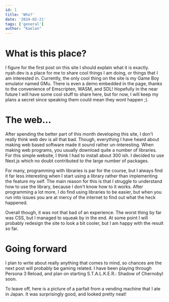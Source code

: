 ```yaml
---
id: 1
title: 'Who?'
date: '2024-02-21'
tags: ['general']
author: "Kaelan"
---
```


# What is this place?
I figure for the first post on this site I should explain what it is exactly. nyah.dev is a place for me to share cool things I am doing, or things that I am interested in.
Currently, the only cool thing on the site is my Game Boy emulator named <Link target="_blank" rel="noopener noreferrer" className="SubColor underline" href="https://nyah.dev/GMu">GMu.</Link> There is even
a demo embedded in the page, thanks to the convenience of Emscripten, WASM, and SDL! Hopefully in the near future I will have some cool stuff to share here, but for now, I will keep
my plans a secret since speaking them could mean they wont happen ;).

# The web...
After spending the better part of this month developing this site, I don't really think web dev is all that bad. Though, everything I have heard about making web based software made it sound rather 
un-interesting. When making web programs, you usually download quite a number of libraries. For this simple website, I think I had to install about 300 ish. I decided to use Next.js which no doubt
contributed to the large number of packages. 

For many, programming with libraries is par for the course, but I always find it far less interesting when I start using a library rather than implementing the feature my self. The main reason for this is 
that I struggle to understand how to use the library, because I don't know how to it works. After programming a lot more, I do find using libraries to be easier, but when you run into issues you are at mercy
of the internet to find out what the heck happened. 

Overall though, it was not that bad of an experience. The worst thing by far was CSS, but I managed to squeak by in the end. At some point I will probably redesign the site to look a bit cooler, but I am happy
with the result so far.

# Going forward
I plan to write about really anything that comes to mind, so chances are the next post will probably be gaming related. I have been playing through Persona 3 Reload, and plan on starting S.T.A.L.K.E.R.: Shadow of Chernobyl soon.

To leave off, here is a picture of a parfait from a vending machine that I ate in Japan. It was surprisingly good, and looked pretty neat!

<CustomImage src="https://raw.githubusercontent.com/kaemic3/blog-posts/main/images/jp_parfait.jpg" alt="Cake in can!"/>
